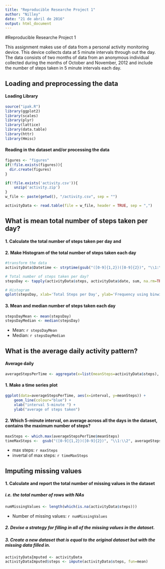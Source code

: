 ```yaml
---
title: "Reproducible Researche Project 1"
author: "Nilley"
date: "21 de abril de 2016"
output: html_document
---
```


#Reproducible Researche Project 1

This assignment makes use of data from a personal activity monitoring device. This device collects data at 5 minute intervals through out the day. The data consists of two months of data from an anonymous individual collected during the months of October and November, 2012 and include the number of steps taken in 5 minute intervals each day.

## Loading and preprocessing the data

#### Loading Library
```r
source("ipak.R")
library(ggplot2)
library(scales)
library(plyr)
library(lattice)
library(data.table)
library(httr)
library(Hmisc)
```

#### Reading in the dataset and/or processing the data
```r

figures <- "figures" 
if(!file.exists(figures)){
  dir.create(figures)
}

if(!file.exists('activity.csv')){
    unzip('activity.zip')
}
w_file <- paste(getwd(), "/activity.csv", sep = "")

activityData <- read.table(file = w_file, header = TRUE, sep = ",")
```

## What is mean total number of steps taken per day?

#### 1. Calculate the total number of steps taken per day and 
#### 2. Make Histogram of the total number of steps taken each day

```r
#transform the data 
activityData$Datetime <- strptime(gsub("([0-9]{1,2})([0-9]{2})", "\\1:\\2", activityData$interval), format='%H:%M')

# Total number of steps taken per day?
stepsDay <- tapply(activityData$steps, activityData$date, sum, na.rm=TRUE)

# Histogram
qplot(stepsDay, xlab='Total Steps per Day', ylab='Frequency using binwith 800', binwidth=800)
```

#### 3. Mean and median number of steps taken each day

```r
stepsDayMean <- mean(stepsDay)
stepsDayMedian <- median(stepsDay)
```
* Mean: `r stepsDayMean`
* Median:  `r stepsDayMedian`

## What is the average daily activity pattern?

#### Average daily
```r
averageStepsPerTime <- aggregate(x=list(meanSteps=activityData$steps), by=list(interval=activityData$interval), FUN=mean, na.rm=TRUE)
```


#### 1. Make a time series plot
```r
ggplot(data=averageStepsPerTime, aes(x=interval, y=meanSteps)) +
    geom_line(colour="blue") +
    xlab("interval 5-minute ") +
    ylab("average of steps taken") 
```

#### 2. Which 5-minute interval, on average across all the days in the dataset, contains the maximum number of steps?
```r
maxSteps <- which.max(averageStepsPerTime$meanSteps)
timeMaxSteps <-  gsub("([0-9]{1,2})([0-9]{2})", "\\1:\\2", averageStepsPerTime[maxSteps,'interval'])
```

* max steps: `r maxSteps`
* invertal of max steps: `r timeMaxSteps`


## Imputing missing values

#### 1. Calculate and report the total number of missing values in the dataset
##### i.e. the total number of rows with NAs
```r
numMissingValues <- length(which(is.na(activityData$steps)))
```

* Number of missing values: `r numMissingValues`


##### 2. Devise a strategy for filling in all of the missing values in the dataset.
##### 3. Create a new dataset that is equal to the original dataset but with the missing data filled in.
```r
activityDataImputed <- activityData
activityDataImputed$steps <- impute(activityData$steps, fun=mean)
```


